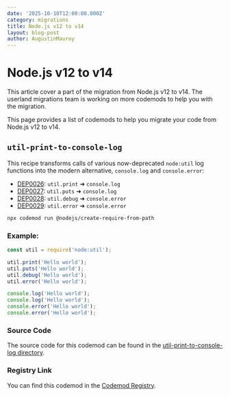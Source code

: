 ```yaml
---
date: '2025-10-10T12:00:00.000Z'
category: migrations
title: Node.js v12 to v14
layout: blog-post
author: AugustinMauroy
---
```


# Node.js v12 to v14

<AlertBox level="warning" title="!">
  This article cover a part of the migration from Node.js v12 to v14. The
  userland migrations team is working on more codemods to help you with the
  migration.
</AlertBox>

This page provides a list of codemods to help you migrate your code from Node.js v12 to v14.

## `util-print-to-console-log`

This recipe transforms calls of various now-deprecated `node:util` log functions into the modern alternative, `console.log` and `console.error`:

- [DEP0026](https://nodejs.org/api/deprecations.html#DEP0026): `util.print` ➜ `console.log`
- [DEP0027](https://nodejs.org/api/deprecations.html#DEP0027): `util.puts` ➜ `console.log`
- [DEP0028](https://nodejs.org/api/deprecations.html#DEP0028): `util.debug` ➜ `console.error`
- [DEP0029](https://nodejs.org/api/deprecations.html#DEP0029): `util.error` ➜ `console.error`

```bash
npx codemod run @nodejs/create-require-from-path
```

### Example:

```js displayName="Before"
const util = require('node:util');

util.print('Hello world');
util.puts('Hello world');
util.debug('Hello world');
util.error('Hello world');
```

```js displayName="After"
console.log('Hello world');
console.log('Hello world');
console.error('Hello world');
console.error('Hello world');
```

### Source Code

The source code for this codemod can be found in the [util-print-to-console-log directory](https://github.com/nodejs/userland-migrations/tree/main/recipes/util-print-to-console-log).

### Registry Link

You can find this codemod in the [Codemod Registry](https://app.codemod.com/registry/@nodejs/util-print-to-console-log).
